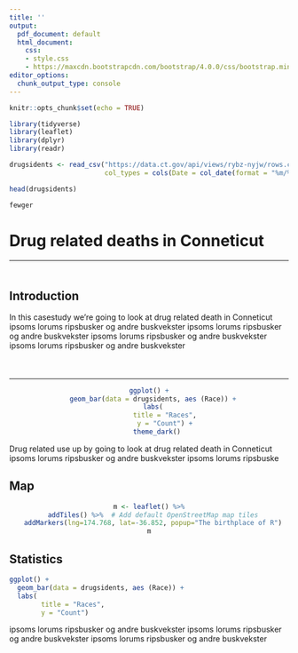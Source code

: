 ```yaml
---
title: ''
output:
  pdf_document: default
  html_document:
    css:
    - style.css
    - https://maxcdn.bootstrapcdn.com/bootstrap/4.0.0/css/bootstrap.min.css
editor_options:
  chunk_output_type: console
---
```


```r
knitr::opts_chunk$set(echo = TRUE)
```

```r
library(tidyverse)
library(leaflet)
library(dplyr)
library(readr)

drugsidents <- read_csv("https://data.ct.gov/api/views/rybz-nyjw/rows.csv?accessType=DOWNLOAD", 
                        col_types = cols(Date = col_date(format = "%m/%d/%Y")))

head(drugsidents)

```

```r
fewger


```





<!--Jumbotron -->



<div class="jumbotron jumbotron-fluid" id="background_div">
<h1 class = "text-center" >Drug related deaths in Conneticut</h1>




<!-- Introduction text -->
<div class = "container" id  = "introduction">
<hr style ="margin-bottom:10%;" />

  <h2 class = "text-center"> Introduction </h2>
  <p class = "text-center"> In this casestudy we're going to look at drug related death in Conneticut ipsoms lorums ripsbusker og andre buskvekster ipsoms lorums ripsbusker og andre buskvekster ipsoms lorums ripsbusker og andre buskvekster ipsoms lorums ripsbusker og andre buskvekster  </p> 
  
<hr style = margin-top:10% />




<!--Numbers -->
<div id="numbers">   
<div class="container-fluid" id="numbers_container">   

<div class="card">
<center>
```r
ggplot() +
  geom_bar(data = drugsidents, aes (Race)) +
  labs(
        title = "Races",
        y = "Count") +
    theme_dark()
```
</center>

<div class="card-body">
<p class="card-text text-center">Drug related use up by going to look at drug related death in Conneticut ipsoms lorums ripsbusker og andre buskvekster ipsoms lorums ripsbuske </p>
</div>
</div>




</div>
</div>



<!--Maps -->
<div class = "container" id  = "maps">
  <h2 class = "text-center"> Map </h2>

<center>
```r
m <- leaflet() %>%
  addTiles() %>%  # Add default OpenStreetMap map tiles
  addMarkers(lng=174.768, lat=-36.852, popup="The birthplace of R")
m
```
</center>





<!--Statistics -->


<div id ="stat">
<h2 class = "text-center"> Statistics </h2>

<div class="container-fluid" id="stat_container">   

<div class="col-md-6" id = "graph1">
```r
ggplot() +
  geom_bar(data = drugsidents, aes (Race)) +
  labs(
        title = "Races",
        y = "Count") 

```
</div>


<div class="col-md-6" id = "textgraph">
<p> ipsoms lorums ripsbusker og andre buskvekster ipsoms lorums ripsbusker og andre buskvekster ipsoms lorums ripsbusker og andre buskvekster </p>
</div>


</div>
</div>









</div>


  






